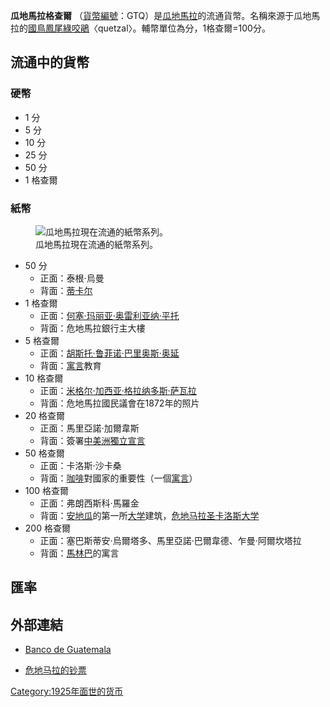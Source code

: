 '''瓜地馬拉格查爾''' （[[ISO_4217|貨幣編號]]：GTQ）是[[瓜地馬拉|瓜地馬拉]]的流通貨幣。名稱來源于瓜地馬拉的[[國鳥|國鳥]][[鳳尾綠咬鵑|鳳尾綠咬鵑]]〈quetzal〉。輔幣單位為分，1格查爾=100分。
==流通中的貨幣==
===硬幣===
*1 分
*5 分
*10 分
*25 分
*50 分
*1 格查爾
===紙幣===
[[File:Guatemalan_quetzal_banknote_set.jpg|瓜地馬拉現在流通的紙幣系列。]]
*50 分
**正面：泰根·烏曼
**背面：[[蒂卡尔|蒂卡尔]]
*1 格查爾
**正面：[[何塞·玛丽亚·奥雷利亚纳·平托|何塞·玛丽亚·奥雷利亚纳·平托]]
**背面：危地馬拉銀行主大樓
*5 格查爾
**正面：[[胡斯托·鲁菲诺·巴里奥斯·奥延|胡斯托·鲁菲诺·巴里奥斯·奥延]]
**背面：[[寓言|寓言]]教育
*10 格查爾
**正面：[[米格尔·加西亚·格拉纳多斯·萨瓦拉|米格尔·加西亚·格拉纳多斯·萨瓦拉]]
**背面：危地馬拉國民議會在1872年的照片
*20 格查爾
**正面：馬里亞諾·加爾韋斯
**背面：簽署[[中美洲|中美洲]][[獨立宣言|獨立宣言]]
*50 格查爾
**正面：卡洛斯·沙卡桑
**背面：[[咖啡|咖啡]]對國家的重要性（一個[[寓言|寓言]]）
*100 格查爾
**正面：弗朗西斯科·馬羅金
**背面：[[安地瓜|安地瓜]]的第一所[[大学|大学]]建筑，[[危地马拉圣卡洛斯大学|危地马拉圣卡洛斯大学]]
*200 格查爾
**正面：塞巴斯蒂安·烏爾塔多、馬里亞諾·巴爾韋德、乍曼·阿爾坎塔拉
**背面：[[馬林巴|馬林巴]]的寓言

== 匯率 ==
{{Exchange Rate|GTQ}}

== 外部連結 ==
* [http://www.banguat.gob.gt Banco de Guatemala] {{Wayback|url=http://www.banguat.gob.gt/ |date=20070217131537 }}
{{Standard numismatics external links
| world_coin_gallery_1_url  = Guatemala
| world_coin_gallery_1_name = Guatemala
| banknote_world_1_url      = guatemala
| banknote_world_1_name     = Guatemala
| dollarization_1_url       = 
| dollarization_1_name      = 
| gfd_1_url                 = Guatemala
| gfd_1_name                = Guatemala
| gfd_data_1_url            = 6133
| gfd_data_1_name           = Guatemala Quetzal
| show_gfd_excel            = Y
}}
* [http://www.bis-ans-ende-der-welt.net/Guatemala-B-En.htm 危地马拉的钞票] {{Wayback|url=http://www.bis-ans-ende-der-welt.net/Guatemala-B-En.htm |date=20201027153931 }}{{en}}{{de}}

{{Currencies of the Americas}}
{{Currency signs}}

[[Category:1925年面世的货币|Category:1925年面世的货币]]